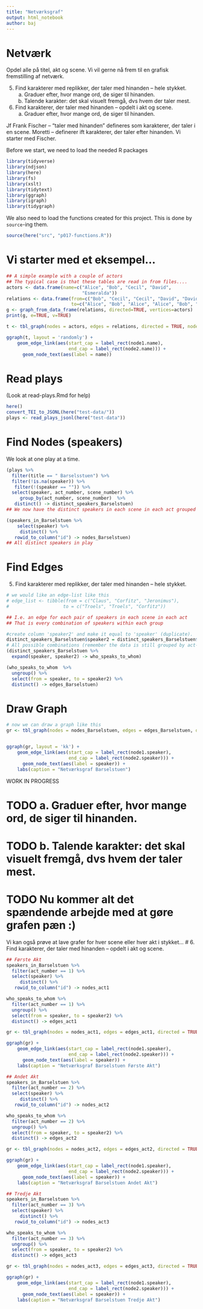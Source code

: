 ```yaml
---
title: "Netværksgraf"
output: html_notebook
author: baj
---
```


# Netværk
Opdel alle på titel, akt og scene.
Vi vil gerne nå frem til en grafisk fremstilling af netværk.

5. Find karakterer med replikker, der taler med hinanden – hele stykket.
   a. Graduer efter, hvor mange ord, de siger til hinanden.
   b. Talende karakter: det skal visuelt fremgå, dvs hvem der taler mest.
6. Find karakterer, der taler med hinanden – opdelt i akt og scene.
   a. Graduer efter, hvor mange ord, de siger til hinanden.

Jf Frank Fischer – “taler med hinanden” defineres som karakterer, der taler i en scene. Moretti – definerer ift karakterer, der taler efter hinanden. Vi starter med Fischer.

Before we start, we need to load the needed R packages

```r
library(tidyverse)
library(ndjson)
library(here)
library(fs)
library(xslt)
library(tidytext)
library(ggraph)
library(igraph)
library(tidygraph)
```

We also need to load the functions created for this project. This is done by `source`-ing them.

```r
source(here("src", "p017-functions.R"))
```


# Vi starter med et eksempel...

```r

## A simple example with a couple of actors
## The typical case is that these tables are read in from files....
actors <- data.frame(name=c("Alice", "Bob", "Cecil", "David",
                            "Esmeralda"))
relations <- data.frame(from=c("Bob", "Cecil", "Cecil", "David", "David", "Esmeralda"),
                        to=c("Alice", "Bob", "Alice", "Alice", "Bob", "Alice"))
g <- graph_from_data_frame(relations, directed=TRUE, vertices=actors)
print(g, e=TRUE, v=TRUE)

t <- tbl_graph(nodes = actors, edges = relations, directed = TRUE, node_key = "name")

ggraph(t, layout = 'randomly') + 
    geom_edge_link(aes(start_cap = label_rect(node1.name),
                       end_cap = label_rect(node2.name))) + 
      geom_node_text(aes(label = name))

```

# Read plays

(Look at read-plays.Rmd for help)

```r
here()
convert_TEI_to_JSONL(here("test-data/"))
plays <- read_plays_jsonl(here("test-data"))
```

# Find Nodes (speakers)
We look at one play at a time.

```r
(plays %>%
  filter(title == " Barselsstuen") %>%
  filter(!is.na(speaker)) %>%
   filter(!(speaker == "")) %>%
  select(speaker, act_number, scene_number) %>% 
     group_by(act_number, scene_number)  %>%
   distinct() -> distinct_speakers_Barselstuen)
## We now have the distinct speakers in each scene in each act grouped by act and scene

(speakers_in_Barselstuen %>%
    select(speaker) %>%
     distinct() %>% 
   rowid_to_column("id") -> nodes_Barselstuen)
## All distinct speakers in play
```

# Find Edges
5. Find karakterer med replikker, der taler med hinanden – hele stykket.
```r
# we would like an edge-list like this
# edge_list <- tibble(from = c("Claus", "Corfitz", "Jeronimus"), 
#                    to = c("Troels", "Troels", "Corfitz"))

## I.e. an edge for each pair of speakers in each scene in each act
## That is every combination of speakers within each group

#create column 'speaker2' and make it equal to 'speaker' (duplicate).
distinct_speakers_Barselstuen$speaker2 = distinct_speakers_Barselstuen$speaker 
# All possible combinations (remember the data is still grouped by act-number and scene-number)
(distinct_speakers_Barselstuen %>% 
  expand(speaker, speaker2) -> who_speaks_to_whom)

(who_speaks_to_whom  %>%
  ungroup() %>%
  select(from = speaker, to = speaker2) %>%
  distinct() -> edges_Barselstuen)

```
# Draw Graph

```r
# now we can draw a graph like this
gr <- tbl_graph(nodes = nodes_Barselstuen, edges = edges_Barselstuen, directed = TRUE, node_key = "speaker")


ggraph(gr, layout = 'kk') + 
    geom_edge_link(aes(start_cap = label_rect(node1.speaker),
                       end_cap = label_rect(node2.speaker))) + 
      geom_node_text(aes(label = speaker)) + 
    labs(caption = "Netværksgraf Barselstuen")

```
WORK IN PROGRESS

# TODO a. Graduer efter, hvor mange ord, de siger til hinanden.
# TODO b. Talende karakter: det skal visuelt fremgå, dvs hvem der taler mest.
# TODO Nu kommer alt det spændende arbejde med at gøre grafen pæn :)

Vi kan også prøve at lave grafer for hver scene eller hver akt i stykket...
# 6. Find karakterer, der taler med hinanden – opdelt i akt og scene.

```r
## Første Akt
speakers_in_Barselstuen %>%
  filter(act_number == 1) %>%
  select(speaker) %>%
     distinct() %>% 
   rowid_to_column("id") -> nodes_act1

who_speaks_to_whom %>%
  filter(act_number == 1) %>%
  ungroup() %>%
  select(from = speaker, to = speaker2) %>%
  distinct() -> edges_act1

gr <- tbl_graph(nodes = nodes_act1, edges = edges_act1, directed = TRUE, node_key = "speaker")

ggraph(gr) + 
    geom_edge_link(aes(start_cap = label_rect(node1.speaker),
                       end_cap = label_rect(node2.speaker))) + 
      geom_node_text(aes(label = speaker)) + 
    labs(caption = "Netværksgraf Barselstuen Første Akt")

## Andet Akt
speakers_in_Barselstuen %>%
  filter(act_number == 2) %>%
  select(speaker) %>%
     distinct() %>% 
   rowid_to_column("id") -> nodes_act2

who_speaks_to_whom %>%
  filter(act_number == 2) %>%
  ungroup() %>%
  select(from = speaker, to = speaker2) %>%
  distinct() -> edges_act2

gr <- tbl_graph(nodes = nodes_act2, edges = edges_act2, directed = TRUE, node_key = "speaker")

ggraph(gr) + 
    geom_edge_link(aes(start_cap = label_rect(node1.speaker),
                       end_cap = label_rect(node2.speaker))) + 
      geom_node_text(aes(label = speaker)) + 
    labs(caption = "Netværksgraf Barselstuen Andet Akt")

## Tredje Akt
speakers_in_Barselstuen %>%
  filter(act_number == 3) %>%
  select(speaker) %>%
     distinct() %>% 
   rowid_to_column("id") -> nodes_act3

who_speaks_to_whom %>%
  filter(act_number == 3) %>%
  ungroup() %>%
  select(from = speaker, to = speaker2) %>%
  distinct() -> edges_act3

gr <- tbl_graph(nodes = nodes_act3, edges = edges_act3, directed = TRUE, node_key = "speaker")

ggraph(gr) + 
    geom_edge_link(aes(start_cap = label_rect(node1.speaker),
                       end_cap = label_rect(node2.speaker))) + 
      geom_node_text(aes(label = speaker)) + 
    labs(caption = "Netværksgraf Barselstuen Tredje Akt")

```


